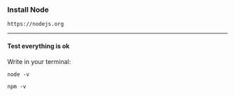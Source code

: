 
### Install Node

`https://nodejs.org`

---

#### Test everything is ok

Write in your terminal:

`node -v`

`npm -v`
